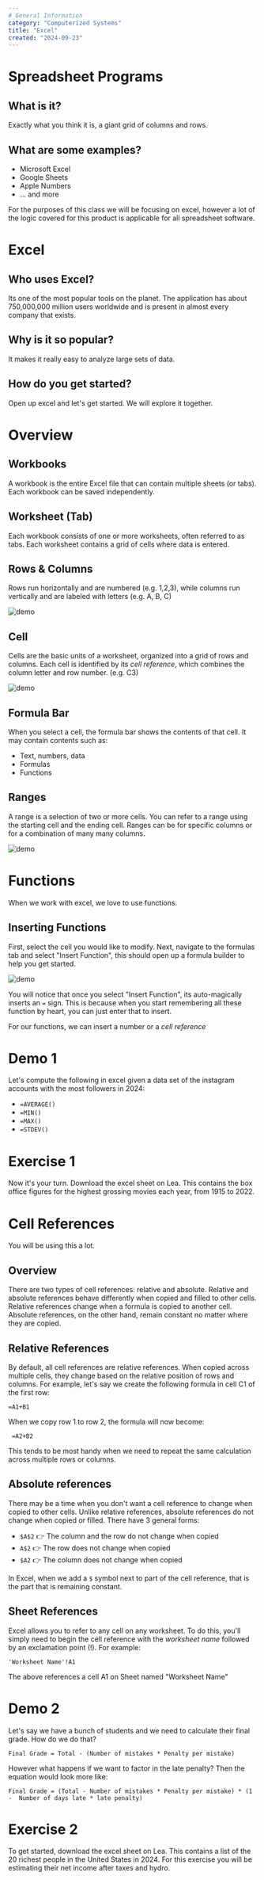 ```yaml
---
# General Information
category: "Computerized Systems"
title: "Excel"
created: "2024-09-23"
---
```


# Spreadsheet Programs

## What is it?

Exactly what you think it is, a giant grid of columns and rows.

## What are some examples?

- Microsoft Excel
- Google Sheets
- Apple Numbers
- ... and more

For the purposes of this class we will be focusing on excel, however a lot of the logic covered for this product is applicable for all spreadsheet software.

# Excel

## Who uses Excel?

Its one of the most popular tools on the planet. The application has about 750,000,000 million users worldwide and is present in almost every company that exists.

## Why is it so popular?

It makes it really easy to analyze large sets of data.

## How do you get started?

Open up excel and let's get started. We will explore it together.

# Overview

## Workbooks

A workbook is the entire Excel file that can contain multiple sheets (or tabs). Each workbook can be saved independently.

## Worksheet (Tab)

Each workbook consists of one or more worksheets, often referred to as tabs. Each worksheet contains a grid of cells where data is entered.

## Rows & Columns

Rows run horizontally and are numbered (e.g. 1,2,3), while columns run vertically and are labeled with letters (e.g. A, B, C)

![demo](./assets/1.png)

## Cell

Cells are the basic units of a worksheet, organized into a grid of rows and columns. Each cell is identified by its _cell reference_, which combines the column letter and row number. (e.g. C3)

![demo](./assets/2.png)

## Formula Bar

When you select a cell, the formula bar shows the contents of that cell. It may contain contents such as:

- Text, numbers, data
- Formulas
- Functions

## Ranges

A range is a selection of two or more cells. You can refer to a range using the starting cell and the ending cell. Ranges can be for specific columns or for a combination of many many columns.

![demo](./assets/4.png)

# Functions

When we work with excel, we love to use functions.

## Inserting Functions

First, select the cell you would like to modify. Next, navigate to the formulas tab and select "Insert Function", this should open up a formula builder to help you get started.

![demo](./assets/3.png)

You will notice that once you select "Insert Function", its auto-magically inserts an `=` sign. This is because when you start remembering all these function by heart, you can just enter that to insert.

For our functions, we can insert a number or a _cell reference_

# Demo 1

Let's compute the following in excel given a data set of the instagram accounts with the most followers in 2024:

- `=AVERAGE()`
- `=MIN()`
- `=MAX()`
- `=STDEV()`

# Exercise 1

Now it's your turn. Download the excel sheet on Lea. This contains the box office figures for the highest grossing movies each year, from 1915 to 2022.

# Cell References

You will be using this a lot.

## Overview

There are two types of cell references: relative and absolute. Relative and absolute references behave differently when copied and filled to other cells. Relative references change when a formula is copied to another cell. Absolute references, on the other hand, remain constant no matter where they are copied.

## Relative References

By default, all cell references are relative references. When copied across multiple cells, they change based on the relative position of rows and columns. For example, let's say we create the following formula in cell C1 of the first row:

```text
=A1+B1
```

When we copy row 1 to row 2, the formula will now become:

```text
 =A2+B2
```

This tends to be most handy when we need to repeat the same calculation across multiple rows or columns.

## Absolute references

There may be a time when you don't want a cell reference to change when copied to other cells. Unlike relative references, absolute references do not change when copied or filled. There have 3 general forms:

- `$A$2` 👉 The column and the row do not change when copied
- `A$2` 👉 The row does not change when copied
- `$A2` 👉 The column does not change when copied

In Excel, when we add a `$` symbol next to part of the cell reference, that is the part that is remaining constant.

## Sheet References

Excel allows you to refer to any cell on any worksheet. To do this, you'll simply need to begin the cell reference with the _worksheet name_ followed by an exclamation point (!). For example:

```text
'Worksheet Name'!A1
```

The above references a cell A1 on Sheet named "Worksheet Name"

# Demo 2

Let's say we have a bunch of students and we need to calculate their final grade. How do we do that?

```text
Final Grade = Total - (Number of mistakes * Penalty per mistake)
```

However what happens if we want to factor in the late penalty? Then the equation would look more like:

```text
Final Grade = (Total - Number of mistakes * Penalty per mistake) * (1 -  Number of days late * late penalty)
```

# Exercise 2

To get started, download the excel sheet on Lea. This contains a list of the 20 richest people in the United States in 2024. For this exercise you will be estimating their net income after taxes and hydro.
